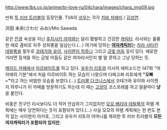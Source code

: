 http://www.tbs.co.jp/anime/to-love-ru/04chara/images/chara_img09.jpg

만화 [[투 러브 트러블]]의 등장인물. TVA의 [[성우]]는 각각 [[치바 치에미]] / [[김성연]].

沢田 未央(さわだ みお)/Mio Sawada

같은 [[안경]] 속성을 지닌 [[후지사키 아야]]와는 달리 활발하고 건강한 [[캐릭터]]. 리사와는 훌륭한 에로 콤비로 자주 성희롱을 일삼는다.(...) 여기에 당하는 '''[[여자]][[캐릭터]]'''는 [[라라 사타린 데빌룩]]을 필두로 [[코테가와 유이]], [[사이렌지 하루나]] 그리고 [[금빛 어둠]] 등이 있다. 에로한 거라면 질색을 하는 금빛 어둠도 같은 여자라서인지 별 말 못하고 그냥 당하는 듯.

[[메이드 카페]]에서 [[아르바이트]]를 하고 있다. [[유우키 리토]]와 리사의 에피소드인 147화 "여자애의 기분"에서 처음 아르바이트 하는 모습이 나왔으며 다짜고짜 리토에게 '''"오빠~"'''라고 하는 비범한 모습을 보였다.(...) [[트러블 다크니스]]에서 코테가와 유이와 사이렌지 하루나가 이 까페를 방문하기도 하는데 이 때는 [[고양이]] 코스프레를 하고 말끝마다 '''냥'''을 붙인다.

비중은 친구인 리사보다도 더 적어 안습하기 그지없지만 [[모모 베리아 데빌룩]]의 하렘 계획에는 매우 당연하다는 듯이 포함되어 있다.(...) 사실 모모의 하렘 계획에는 한 번도 본 적 없는 사이렌지 아키호, 그리고 유우키 리토의 어머니를 제외한 투 러브 트러블의 '''모든 여자캐릭터가 포함되어 있지만.'''
